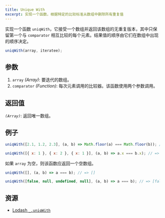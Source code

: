 ```yaml
---
title: Unique With
excerpt: 实现一个函数，根据特定的比较标准从数组中删除所有重复值
---
```


实现一个函数 `uniqWith`，它接受一个数组并返回该数组的无重复版本，其中只保留第一个与 `comparator` 相互比较的每个元素。结果值的顺序由它们在数组中出现的顺序决定。

```js
uniqWith(array, iteratee);
```

## 参数

1. `array` *(Array)*: 要迭代的数组。
2. `comparator` *(Function)*: 每次元素调用的比较器。该函数使用两个参数调用。

## 返回值

*`(Array)`*: 返回唯一数组。

## 例子

```js
uniqWith([2.1, 1.2, 2.3], (a, b) => Math.floor(a) === Math.floor(b)); // => [2.1, 1.2]

uniqWith([{ x: 1 }, { x: 2 }, { x: 1 }], (a, b) => a.x === b.x); // => [{ x: 1 }, { x: 2 }]
```

如果 `array` 为空，则该函数应返回一个空数组。

```js
uniqWith([], (a, b) => a === b); // => []

uniqWith([false, null, undefined, null], (a, b) => a === b); // => [false, null, undefined]
```

## 资源

* [Lodash `_.uniqWith`](https://lodash.com/docs/#uniqWith)
